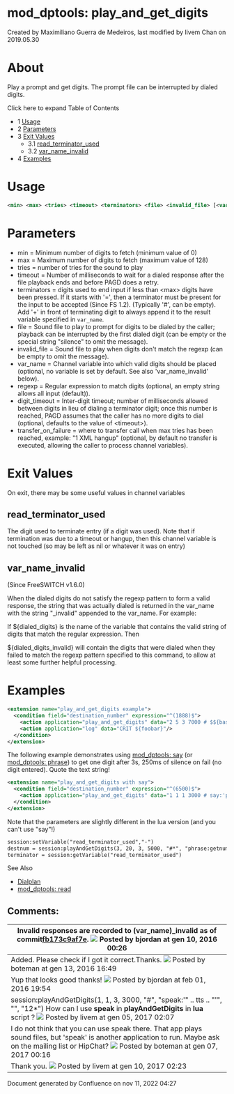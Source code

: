 
# mod_dptools: play_and_get_digits 

 Created by  Maximiliano Guerra de Medeiros, last modified by  livem Chan on 2019.05.30

# About

Play a prompt and get digits. The prompt file can be interrupted by dialed digits.

  
Click here to expand Table of Contents

* 1 [Usage](#-freeswitch--mod_dptools-play_and_get_digits-)
* 2 [Parameters](#-freeswitch--mod_dptools-play_and_get_digits-)
* 3 [Exit Values](#-freeswitch--mod_dptools-play_and_get_digits-)  
   * 3.1 [read\_terminator\_used](#read_terminator_used)  
   * 3.2 [var\_name\_invalid](#var_name_invalid)
* 4 [Examples](#-freeswitch--mod_dptools-play_and_get_digits-)

# Usage

```xml
<min> <max> <tries> <timeout> <terminators> <file> <invalid_file> [<var_name> [<regexp> [<digit_timeout> [<transfer_on_failure>]]]]
```

# Parameters

* min = Minimum number of digits to fetch (minimum value of 0)
* max = Maximum number of digits to fetch (maximum value of 128)
* tries = number of tries for the sound to play
* timeout = Number of milliseconds to wait for a dialed response after the file playback ends and before PAGD does a retry.
* terminators = digits used to end input if less than &lt;max> digits have been pressed. If it starts with '=', then a terminator must be present for the input to be accepted (Since FS 1.2). (Typically '#', can be empty). Add '+' in front of terminating digit to always append it to the result variable specified in `var_name`.
* file = Sound file to play to prompt for digits to be dialed by the caller; playback can be interrupted by the first dialed digit (can be empty or the special string "silence" to omit the message).
* invalid\_file = Sound file to play when digits don't match the regexp (can be empty to omit the message).
* var\_name = Channel variable into which valid digits should be placed (optional, no variable is set by default. See also 'var\_name\_invalid' below).
* regexp = Regular expression to match digits (optional, an empty string allows all input (default)).
* digit\_timeout = Inter-digit timeout; number of milliseconds allowed between digits in lieu of dialing a terminator digit; once this number is reached, PAGD assumes that the caller has no more digits to dial (optional, defaults to the value of &lt;timeout>).
* transfer\_on\_failure = where to transfer call when max tries has been reached, example: "1 XML hangup" (optional, by default no transfer is executed, allowing the caller to process channel variables).

  
# Exit Values

On exit, there may be some useful values in channel variables

## read_terminator_used

The digit used to terminate entry (if a digit was used). Note that if termination was due to a timeout or hangup, then this channel variable is not touched (so may be left as nil or whatever it was on entry)

## var_name_invalid

(Since FreeSWITCH v1.6.0)

When the dialed digits do not satisfy the regexp pattern to form a valid response, the string that was actually dialed is returned in the var\_name with the string "\_invalid" appended to the var\_name. For example:

If ${dialed\_digits} is the name of the variable that contains the valid string of digits that match the regular expression. Then

${dialed\_digits\_invalid} will contain the digits that were dialed when they failed to match the regexp pattern specified to this command, to allow at least some further helpful processing.

# Examples

```xml
<extension name="play_and_get_digits example">
  <condition field="destination_number" expression="^(1888)$">
    <action application="play_and_get_digits" data="2 5 3 7000 # $${base_dir}/sounds/en/us/callie/conference/8000/conf-pin.wav /invalid.wav foobar \d+"/>
    <action application="log" data="CRIT ${foobar}"/>
  </condition>
</extension>
```

  
The following example demonstrates using [mod\_dptools: say](./6586961.mdx#0-about) (or [mod\_dptools: phrase](./6586692.mdx#0-about)) to get one digit after 3s, 250ms of silence on fail (no digit entered). Quote the text string!

```xml
<extension name="play_and_get_digits with say">
  <condition field="destination_number" expression="^(6500)$">
    <action application="play_and_get_digits" data="1 1 1 3000 # say:'press one for technicial support' silence_stream://250 res \d+" />
  </condition>
</extension>
```

  
Note that the parameters are slightly different in the lua version (and you can't use "say"!)

```xml
session:setVariable("read_terminator_used","-")
destnum = session:playAndGetDigits(3, 20, 3, 5000, "#*", "phrase:getnum", "phrase:error", "\\d+")
terminator = session:getVariable("read_terminator_used")
```

  
See Also

* [Dialplan](../../Dialplan/index.mdx#0-about)
* [mod\_dptools: read](./6587029.mdx#about)

## Comments:

| Invalid responses are recorded to (var\_name)\_invalid as of commit[fb173c9af7e](https://freeswitch.org/stash/projects/FS/repos/freeswitch/commits/fb173c9af7e54b06688e1cc7d3bfd6b48aa8bb43). ![](/images/icons/contenttypes/comment_16.png) Posted by bjordan at gen 10, 2016 00:26 |
| ----------------------------------------------------------------------------------------------------------------------------------------------------------------------------------------------------------------------------------------------------------------------------------- |
| Added. Please check if I got it correct.Thanks. ![](/images/icons/contenttypes/comment_16.png) Posted by boteman at gen 13, 2016 16:49                                                                                                                                               |
| Yup that looks good thanks! ![](/images/icons/contenttypes/comment_16.png) Posted by bjordan at feb 01, 2016 19:54                                                                                                                                                                   |
| session:playAndGetDigits(1, 1, 3, 3000, "#", "speak:'" .. tts .. "'", "", "12\*") How can I use **speak** in **playAndGetDigits** in **lua** script ? ![](/images/icons/contenttypes/comment_16.png) Posted by livem at gen 05, 2017 02:07                                           |
| I do not think that you can use speak there. That app plays sound files, but 'speak' is another application to run. Maybe ask on the mailing list or HipChat? ![](/images/icons/contenttypes/comment_16.png) Posted by boteman at gen 07, 2017 00:16                                 |
| Thank you. ![](/images/icons/contenttypes/comment_16.png) Posted by livem at gen 10, 2017 02:23                                                                                                                                                                                      |

Document generated by Confluence on nov 11, 2022 04:27
